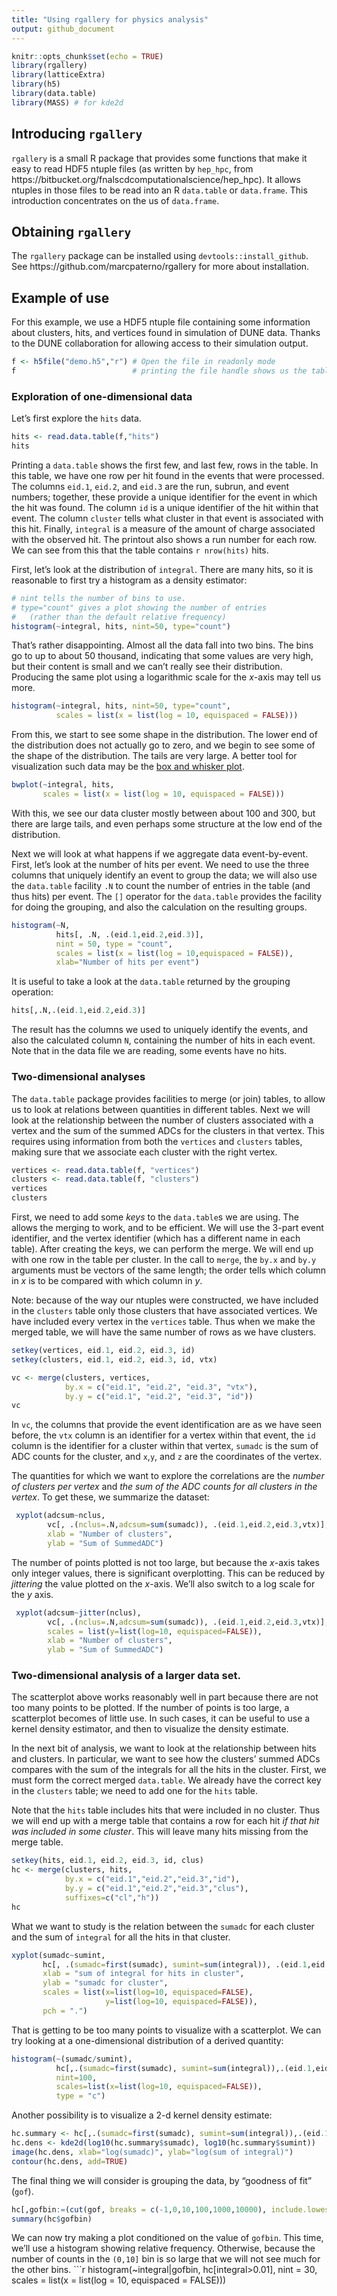 ```yaml
---
title: "Using rgallery for physics analysis"
output: github_document
---
```


```r
knitr::opts_chunk$set(echo = TRUE)
library(rgallery)
library(latticeExtra)
library(h5)
library(data.table)
library(MASS) # for kde2d
```

## Introducing `rgallery`
 
 `rgallery` is a small R package that provides some functions that make it easy to read HDF5 ntuple files (as written by `hep_hpc`, from https://bitbucket.org/fnalscdcomputationalscience/hep_hpc). It allows ntuples in those files to be read into an R `data.table` or `data.frame`. This introduction concentrates on the us of `data.frame`.
 
## Obtaining `rgallery`

The `rgallery` package can be installed using `devtools::install_github`. See https://github.com/marcpaterno/rgallery for more about installation.

## Example of use

For this example, we use a HDF5 ntuple file containing some information about clusters, hits, and vertices found in simulation of DUNE data. Thanks to the DUNE collaboration for allowing access to their simulation output.

```r
f <- h5file("demo.h5","r") # Open the file in readonly mode
f                          # printing the file handle shows us the table names
```

### Exploration of one-dimensional data

Let's first explore the `hits` data.
```r
hits <- read.data.table(f,"hits")
hits
```

Printing a `data.table` shows the first few, and last few, rows in the table. In this table, we have one row per hit found in the events that were processed. The columns `eid.1`, `eid.2`, and `eid.3` are the run, subrun, and event numbers; together, these provide a unique identifier for the event in which the hit was found. The column `id` is a unique identifier of the hit within that event. The column `cluster` tells what cluster in that event is associated with this hit. Finally, `integral` is a measure of the amount of charge associated with the observed hit. The printout also shows a run number for each row. We can see from this that the table contains `r nrow(hits)` hits.

First, let's look at the distribution of `integral`. There are many hits, so it is reasonable to first try a histogram as a density estimator:
```r
# nint tells the number of bins to use.
# type="count" gives a plot showing the number of entries
#   (rather than the default relative frequency)
histogram(~integral, hits, nint=50, type="count")
```

That's rather disappointing. Almost all the data fall into two bins. The bins go to up to about 50 thousand, indicating that some values are very high, but their content is small and we can't really see their distribution. Producing the same plot using a logarithmic scale for the _x_-axis may tell us more.
```r
histogram(~integral, hits, nint=50, type="count",
          scales = list(x = list(log = 10, equispaced = FALSE)))
```

From this, we start to see some shape in the distribution. The lower end of the distribution does not actually go to zero, and we begin to see some of the shape of the distribution. The tails are very large. A better tool for visualization such data may be the [box and whisker plot](https://en.wikipedia.org/wiki/Box_plot).
```r
bwplot(~integral, hits,
       scales = list(x = list(log = 10, equispaced = FALSE)))
```

With this, we see our data cluster mostly between about 100 and 300, but there are large tails, and even perhaps some structure at the low end of the distribution.

Next we will look at what happens if we aggregate data event-by-event. First, let's look at the number of hits per event. We need to use the three columns that uniquely identify an event to group the data; we will also use the `data.table` facility `.N` to count the number of entries in the table (and thus hits) per event. The `[]` operator for the `data.table` provides the facility for doing the grouping, and also the calculation on the resulting groups.
```r
histogram(~N,
          hits[, .N, .(eid.1,eid.2,eid.3)],
          nint = 50, type = "count",
          scales = list(x = list(log = 10,equispaced = FALSE)),
          xlab="Number of hits per event")
```

It is useful to take a look at the `data.table` returned by the grouping operation:
```r
hits[,.N,.(eid.1,eid.2,eid.3)]
```

The result has the columns we used to uniquely identify the events, and also the calculated column `N`, containing the number of hits in each event. Note that in the data file we are reading, some events have no hits.

### Two-dimensional analyses

The `data.table` package provides facilities to merge (or join) tables, to allow us to look at relations between quantities in different tables. Next we will look at the relationship between the number of clusters associated with a vertex and the sum of the summed ADCs for the clusters in that vertex. This requires using information from both the `vertices` and `clusters` tables, making sure that we associate each cluster with the right vertex.
```r
vertices <- read.data.table(f, "vertices")
clusters <- read.data.table(f, "clusters")
vertices
clusters
```

First, we need to add some _keys_ to the `data.table`s we are using. The allows the merging to work, and to be efficient. We will use the 3-part event identifier, and the vertex identifier (which has a different name in each table). After creating the keys, we can perform the merge. We will end up with one row in the table per cluster. In the call to `merge`, the `by.x` and `by.y` arguments must be vectors of the same length; the order tells which column in _x_ is to be compared with which column in _y_.

Note: because of the way our ntuples were constructed, we have included in the `clusters` table only those clusters that have associated vertices. We have included every vertex in the `vertices` table. Thus when we make the merged table, we will have the same number of rows as we have clusters.
```r
setkey(vertices, eid.1, eid.2, eid.3, id)
setkey(clusters, eid.1, eid.2, eid.3, id, vtx)

vc <- merge(clusters, vertices,
            by.x = c("eid.1", "eid.2", "eid.3", "vtx"),
            by.y = c("eid.1", "eid.2", "eid.3", "id"))
vc
```

In `vc`, the columns that provide the event identification are as we have seen before, the `vtx` column is an identifier for a vertex within that event, the `id` column is the identifier for a cluster within that vertex, `sumadc` is the sum of ADC counts for the cluster, and `x`,`y`, and `z` are the coordinates of the vertex.

The quantities for which we want to explore the correlations are the _number of clusters per vertex_ and _the sum of the ADC counts for all clusters in the vertex_. To get these, we summarize the dataset:
```r
 xyplot(adcsum~nclus,
        vc[, .(nclus=.N,adcsum=sum(sumadc)), .(eid.1,eid.2,eid.3,vtx)],
        xlab = "Number of clusters",
        ylab = "Sum of SummedADC")
```

The number of points plotted is not too large, but because the _x_-axis takes only integer values, there is significant overplotting. This can be reduced by _jittering_ the value plotted on the _x_-axis. We'll also switch to a log scale for the _y_ axis.
```r
 xyplot(adcsum~jitter(nclus),
        vc[, .(nclus=.N,adcsum=sum(sumadc)), .(eid.1,eid.2,eid.3,vtx)],
        scales = list(y=list(log=10, equispaced=FALSE)),
        xlab = "Number of clusters",
        ylab = "Sum of SummedADC")
```

### Two-dimensional analysis of a larger data set.

The scatterplot above works reasonably well in part because there are not too many points to be plotted. If the number of points is too large, a scatterplot becomes of little use. In such cases, it can be useful to use a kernel density estimator, and then to visualize the density estimate.

In the next bit of analysis, we want to look at the relationship between hits and clusters. In particular, we want to see how the clusters' summed ADCs compares with the sum of the integrals for all the hits in the cluster. First, we must form the correct merged `data.table`. We already have the correct key in the `clusters` table; we need to add one for the `hits` table.

Note that the `hits` table includes hits that were included in no cluster. Thus we will end up with a merge table that contains a row for each hit _if that hit was included in some cluster_. This will leave many hits missing from the merge table.
```r
setkey(hits, eid.1, eid.2, eid.3, id, clus)
hc <- merge(clusters, hits,
            by.x = c("eid.1","eid.2","eid.3","id"),
            by.y = c("eid.1","eid.2","eid.3","clus"),
            suffixes=c("cl","h"))
hc
```

What we want to study is the relation between the `sumadc` for each cluster and the sum of `integral` for all the hits in that cluster.
```r
xyplot(sumadc~sumint,
       hc[, .(sumadc=first(sumadc), sumint=sum(integral)), .(eid.1,eid.2,eid.3,id)],
       xlab = "sum of integral for hits in cluster",
       ylab = "sumadc for cluster",
       scales = list(x=list(log=10, equispaced=FALSE),
                     y=list(log=10, equispaced=FALSE)),
       pch = ".")
```

That is getting to be too many points to visualize with a scatterplot. We can try looking at a one-dimensional distribution of a derived quantity:
```r
histogram(~(sumadc/sumint),
          hc[,.(sumadc=first(sumadc), sumint=sum(integral)),.(eid.1,eid.2,eid.3,id)],
          nint=100,
          scales=list(x=list(log=10, equispaced=FALSE)),
          type = "c")
```

Another possibility is to visualize a 2-d kernel density estimate:
```r
hc.summary <- hc[,.(sumadc=first(sumadc), sumint=sum(integral)),.(eid.1,eid.2,eid.3,id)]
hc.dens <- kde2d(log10(hc.summary$sumadc), log10(hc.summary$sumint))
image(hc.dens, xlab="log(sumadc)", ylab="log(sum of integral)")
contour(hc.dens, add=TRUE)
```

The final thing we will consider is grouping the data, by "goodness of fit" (`gof`).
```r
hc[,gofbin:=(cut(gof, breaks = c(-1,0,10,100,1000,10000), include.lowest = TRUE))]
summary(hc$gofbin)
```
We can now try making a plot conditioned on the value of `gofbin`. This time, we'll use a histogram showing relative frequency. Otherwise, because the number of counts in the `(0,10]` bin is so large that we will not see much for the other bins.
```r
histogram(~integral|gofbin, hc[integral>0.01], nint = 30,
          scales = list(x = list(log = 10, equispaced = FALSE)))
